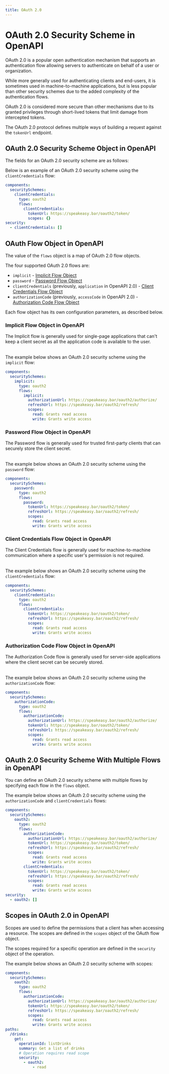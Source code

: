 ```yaml
---
title: OAuth 2.0
---
```


# OAuth 2.0 Security Scheme in OpenAPI

OAuth 2.0 is a popular open authentication mechanism that supports an authentication flow allowing servers to authenticate on behalf of a user or organization.

While more generally used for authenticating clients and end-users, it is sometimes used in machine-to-machine applications, but is less popular than other security schemes due to the added complexity of the authentication flows.

OAuth 2.0 is considered more secure than other mechanisms due to its granted privileges through short-lived tokens that limit damage from intercepted tokens.

The OAuth 2.0 protocol defines multiple ways of building a request against the `tokenUrl` endpoint.

## OAuth 2.0 Security Scheme Object in OpenAPI

The fields for an OAuth 2.0 security scheme are as follows:

<Table
  data={[
    { field: "`type`", type: "String", required: "✅", description: "`oauth2`" },
    { field: "`description`", type: "String", required: "", description: "Human-readable information. This may contain [CommonMark syntax](https://spec.commonmark.org/) to provide a rich description." },
    { field: "`flows`", type: "Map[{key}, [OAuth Flow Object](#oauth-flow-object)]", required: "✅", description: "An object containing configuration for the available OAuth 2.0 flows. Valid keys are `implicit`, `password`, `clientCredentials`, and `authorizationCode`." },
    { field: "`x-*`", type: "[Extensions](/openapi/extensions)", required: "", description: "Any number of extension fields can be added to the security scheme object to be used by tooling and vendors." }
  ]}
  columns={[
    { key: "field", header: "Field" },
    { key: "type", header: "Type" },
    { key: "required", header: "Required" },
    { key: "description", header: "Description" }
  ]}
/>

Below is an example of an OAuth 2.0 security scheme using the `clientCredentials` flow:

```yaml
components:
  securitySchemes:
    clientCredentials:
      type: oauth2
      flows:
        clientCredentials:
          tokenUrl: https://speakeasy.bar/oauth2/token/
          scopes: {}
security:
  - clientCredentials: []
```

## OAuth Flow Object in OpenAPI

The value of the `flows` object is a map of OAuth 2.0 flow objects.

The four supported OAuth 2.0 flows are:

- `implicit` - [Implicit Flow Object](#implicit-flow-object)
- `password` - [Password Flow Object](#password-flow-object)
- `clientCredentials` (previously, `application` in OpenAPI 2.0) - [Client Credentials Flow Object](#client-credentials-flow-object)
- `authorizationCode` (previously, `accessCode` in OpenAPI 2.0) - [Authorization Code Flow Object](#authorization-code-flow-object)

Each flow object has its own configuration parameters, as described below.

### Implicit Flow Object in OpenAPI

The Implicit flow is generally used for single-page applications that can't keep a client secret as all the application code is available to the user.

<Table
  data={[
    { field: "`authorizationUrl`", type: "String", required: "✅", description: "The authorization URL to be used for this flow." },
    { field: "`refreshUrl`", type: "String", required: "", description: "The URL to be used for refreshing the token. No refresh URL means the token is not refreshable." },
    { field: "`scopes`", type: "Map[String, String]", required: "✅", description: "The available scopes for the OAuth 2.0 flow, with a description for each scope. Although the specification requires this field, it can be an empty object." },
    { field: "`x-*`", type: "[Extensions](/openapi/extensions)", required: "", description: "Any number of extension fields can be added to an OAuth Flow object to be used by tooling and vendors to add additional metadata and functionality to the OpenAPI Specification." }
  ]}
  columns={[
    { key: "field", header: "Field" },
    { key: "type", header: "Type" },
    { key: "required", header: "Required" },
    { key: "description", header: "Description" }
  ]}
/>

The example below shows an OAuth 2.0 security scheme using the `implicit` flow:

```yaml
components:
  securitySchemes:
    implicit:
      type: oauth2
      flows:
        implicit:
          authorizationUrl: https://speakeasy.bar/oauth2/authorize/
          refreshUrl: https://speakeasy.bar/oauth2/refresh/
          scopes:
            read: Grants read access
            write: Grants write access
```

### Password Flow Object in OpenAPI

The Password flow is generally used for trusted first-party clients that can securely store the client secret.

<Table
  data={[
    { field: "`tokenUrl`", type: "String", required: "✅", description: "The token URL to be used for this flow." },
    { field: "`refreshUrl`", type: "String", required: "", description: "The URL to be used for refreshing the token. No refresh URL means the token is not refreshable." },
    { field: "`scopes`", type: "Map[String, String]", required: "✅", description: "The available scopes for the OAuth 2.0 flow, with a description for each scope. Although the specification requires this field, it can be an empty object." },
    { field: "`x-*`", type: "[Extensions](/openapi/extensions)", required: "", description: "Any number of extension fields can be added to an OAuth Flow object to be used by tooling and vendors to add additional metadata and functionality to the OpenAPI Specification." }
  ]}
  columns={[
    { key: "field", header: "Field" },
    { key: "type", header: "Type" },
    { key: "required", header: "Required" },
    { key: "description", header: "Description" }
  ]}
/>

The example below shows an OAuth 2.0 security scheme using the `password` flow:

```yaml
components:
  securitySchemes:
    password:
      type: oauth2
      flows:
        password:
          tokenUrl: https://speakeasy.bar/oauth2/token/
          refreshUrl: https://speakeasy.bar/oauth2/refresh/
          scopes:
            read: Grants read access
            write: Grants write access
```

### Client Credentials Flow Object in OpenAPI

The Client Credentials flow is generally used for machine-to-machine communication where a specific user's permission is not required.

<Table
  data={[
    { field: "`tokenUrl`", type: "String", required: "✅", description: "The token URL to be used for this flow." },
    { field: "`refreshUrl`", type: "String", required: "", description: "The URL to be used for refreshing the token. No refresh URL means the token is not refreshable." },
    { field: "`scopes`", type: "Map[String, String]", required: "✅", description: "The available scopes for the OAuth 2.0 flow, with a description for each scope. Although the specification requires this field, it can be an empty object." },
    { field: "`x-*`", type: "[Extensions](/openapi/extensions)", required: "", description: "Any number of extension fields can be added to an OAuth Flow object to be used by tooling and vendors to add additional metadata and functionality to the OpenAPI Specification." }
  ]}
  columns={[
    { key: "field", header: "Field" },
    { key: "type", header: "Type" },
    { key: "required", header: "Required" },
    { key: "description", header: "Description" }
  ]}
/>

The example below shows an OAuth 2.0 security scheme using the `clientCredentials` flow:

```yaml
components:
  securitySchemes:
    clientCredentials:
      type: oauth2
      flows:
        clientCredentials:
          tokenUrl: https://speakeasy.bar/oauth2/token/
          refreshUrl: https://speakeasy.bar/oauth2/refresh/
          scopes:
            read: Grants read access
            write: Grants write access
```

### Authorization Code Flow Object in OpenAPI

The Authorization Code flow is generally used for server-side applications where the client secret can be securely stored.

<Table
  data={[
    { field: "`authorizationUrl`", type: "String", required: "✅", description: "The authorization URL to be used for this flow." },
    { field: "`tokenUrl`", type: "String", required: "✅", description: "The token URL to be used for this flow." },
    { field: "`refreshUrl`", type: "String", required: "", description: "The URL to be used for refreshing the token. No refresh URL means the token is not refreshable." },
    { field: "`scopes`", type: "Map[String, String]", required: "✅", description: "The available scopes for the OAuth 2.0 flow, with a description for each scope. Although the specification requires this field, it can be an empty object." },
    { field: "`x-*`", type: "[Extensions](/openapi/extensions)", required: "", description: "Any number of extension fields can be added to an OAuth Flow object to be used by tooling and vendors to add additional metadata and functionality to the OpenAPI Specification." }
  ]}
  columns={[
    { key: "field", header: "Field" },
    { key: "type", header: "Type" },
    { key: "required", header: "Required" },
    { key: "description", header: "Description" }
  ]}
/>

The example below shows an OAuth 2.0 security scheme using the `authorizationCode` flow:

```yaml
components:
  securitySchemes:
    authorizationCode:
      type: oauth2
      flows:
        authorizationCode:
          authorizationUrl: https://speakeasy.bar/oauth2/authorize/
          tokenUrl: https://speakeasy.bar/oauth2/token/
          refreshUrl: https://speakeasy.bar/oauth2/refresh/
          scopes:
            read: Grants read access
            write: Grants write access
```

## OAuth 2.0 Security Scheme With Multiple Flows in OpenAPI

You can define an OAuth 2.0 security scheme with multiple flows by specifying each flow in the `flows` object.

The example below shows an OAuth 2.0 security scheme using the `authorizationCode` and `clientCredentials` flows:

```yaml
components:
  securitySchemes:
    oauth2:
      type: oauth2
      flows:
        authorizationCode:
          authorizationUrl: https://speakeasy.bar/oauth2/authorize/
          tokenUrl: https://speakeasy.bar/oauth2/token/
          refreshUrl: https://speakeasy.bar/oauth2/refresh/
          scopes:
            read: Grants read access
            write: Grants write access
        clientCredentials:
          tokenUrl: https://speakeasy.bar/oauth2/token/
          refreshUrl: https://speakeasy.bar/oauth2/refresh/
          scopes:
            read: Grants read access
            write: Grants write access
security:
  - oauth2: []
```

## Scopes in OAuth 2.0 in OpenAPI

Scopes are used to define the permissions that a client has when accessing a resource. The scopes are defined in the `scopes` object of the OAuth flow object.

The scopes required for a specific operation are defined in the `security` object of the operation.

The example below shows an OAuth 2.0 security scheme with scopes:

```yaml
components:
  securitySchemes:
    oauth2:
      type: oauth2
      flows:
        authorizationCode:
          authorizationUrl: https://speakeasy.bar/oauth2/authorize/
          tokenUrl: https://speakeasy.bar/oauth2/token/
          refreshUrl: https://speakeasy.bar/oauth2/refresh/
          scopes:
            read: Grants read access
            write: Grants write access
paths:
  /drinks:
    get:
      operationId: listDrinks
      summary: Get a list of drinks
      # Operation requires read scope
      security:
        - oauth2:
            - read
```
